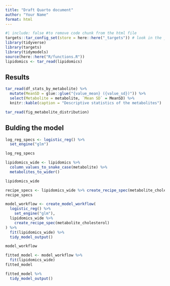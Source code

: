```yaml
---
title: "Draft Quarto document"
author: "Your Name"
format: html
---
```


```r
#| include: false #to remove code chunk from the html file
targets::tar_config_set(store = here::here("_targets")) # look in the _targets folder instead of the doc folder for the files
library(tidyverse)
library(targets)
library(tidymodels)
source(here::here("R/functions.R"))
lipidomics <- tar_read(lipidomics)
```

## Results

```r
tar_read(df_stats_by_metabolite) %>%
  mutate(MeanSD = glue::glue("{value_mean} ({value_sd})")) %>%
  select(Metabolite = metabolite, `Mean SD` = MeanSD) %>%
  knitr::kable(caption = "Descriptive statistics of the metabolites")
```

```r
tar_read(fig_metabolite_distribution)
```

## Bulding the model

```r
log_reg_specs <- logistic_reg() %>%
  set_engine("glm")

log_reg_specs
```

```r
lipidomics_wide <- lipidomics %>%
  column_values_to_snake_case(metabolite) %>%
  metabolites_to_wider()

lipidomics_wide
```

```r
recipe_specs <- lipidomics_wide %>% create_recipe_spec(metabolite_cholesterol)
recipe_specs
```

```r
model_workflow <- create_model_workflow(
  logistic_reg() %>%
    set_engine("glm"),
  lipidomics_wide %>%
    create_recipe_spec(metabolite_cholesterol)
) %>%
  fit(lipidomics_wide) %>%
  tidy_model_output()

model_workflow
```

```r
fitted_model <- model_workflow %>%
  fit(lipidomics_wide)
fitted_model

fitted_model %>%
  tidy_model_output()
```
